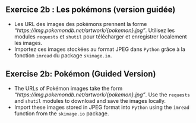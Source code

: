 ::: {.content-visible when-profile="fr"}
:::: {.callout-tip}
## Exercice 2b : Les pokémons (version guidée)

- Les URL des images des pokémons prennent la forme _"https://img.pokemondb.net/artwork/{pokemon}.jpg"_. 
  Utilisez les modules `requests` et `shutil` pour télécharger 
  et enregistrer localement les images. 
- Importez ces images stockées au format JPEG dans `Python` grâce à la fonction `imread` du package `skimage.io`.

::::
:::

::: {.content-visible when-profile="en"}
:::: {.callout-tip}
## Exercise 2b: Pokémon (Guided Version)

- The URLs of Pokémon images take the form _"https://img.pokemondb.net/artwork/{pokemon}.jpg"_. 
  Use the `requests` and `shutil` modules to download 
  and save the images locally. 
- Import these images stored in JPEG format into `Python` using the `imread` function from the `skimage.io` package.

::::
:::
